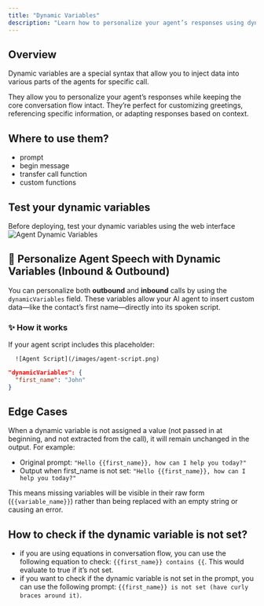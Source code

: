 ```yaml
---
title: "Dynamic Variables"
description: "Learn how to personalize your agent’s responses using dynamic variables."
---
```



## Overview
Dynamic variables are a special syntax that allow you to inject data into various parts of the agents for specific call.

They allow you to personalize your agent’s responses while keeping the core conversation flow intact. They’re perfect for customizing greetings, referencing specific information, or adapting responses based on context.

## Where to use them?
- prompt
- begin message
- transfer call function
- custom functions

## Test your dynamic variables
Before deploying, test your dynamic variables using the web interface
      ![Agent Dynamic Variables](/images/dynamic-variables.png)


## 🧠 Personalize Agent Speech with Dynamic Variables (Inbound & Outbound)

You can personalize both **outbound** and **inbound** calls by using the `dynamicVariables` field. These variables allow your AI agent to insert custom data—like the contact’s first name—directly into its spoken script.

### ✨ How it works

If your agent script includes this placeholder:

      ![Agent Script](/images/agent-script.png)

```json
"dynamicVariables": {
  "first_name": "John"
}
```

## Edge Cases
When a dynamic variable is not assigned a value (not passed in at beginning, and not extracted from the call), it will remain unchanged in the output. For example:

- Original prompt: `"Hello {{first_name}}, how can I help you today?"`
- Output when first_name is not set: `"Hello {{first_name}}, how can I help you today?"`

This means missing variables will be visible in their raw form (`{{variable_name}}`) rather than being replaced with an empty string or causing an error.

## How to check if the dynamic variable is not set?
- if you are using equations in conversation flow, you can use the following equation to check: `{{first_name}} contains {{`. This would evaluate to true if it’s not set.
- if you want to check if the dynamic variable is not set in the prompt, you can use the following prompt: `{{first_name}} is not set (have curly braces around it)`.
